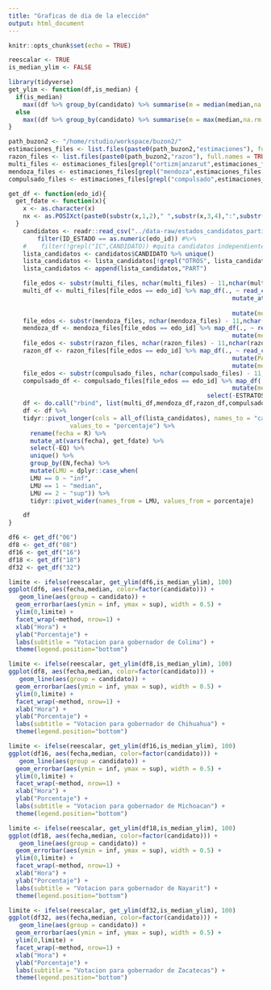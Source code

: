 ```yaml
---
title: "Graficas de dia de la elección"
output: html_document
---
```


```r
knitr::opts_chunk$set(echo = TRUE)
```

```r
reescalar <- TRUE
is_median_ylim <- FALSE
```

```r
library(tidyverse)
get_ylim <- function(df,is_median) {
  if(is_median)
    max((df %>% group_by(candidato) %>% summarise(m = median(median,na.rm = TRUE)) %>% filter(!is.na(m)))$m)*1.05
  else
    max((df %>% group_by(candidato) %>% summarise(m = max(median,na.rm = TRUE)) %>% filter(!is.na(m)))$m)*1.05
}

path_buzon2 <- "/home/rstudio/workspace/buzon2/"
estimaciones_files <- list.files(paste0(path_buzon2,"estimaciones"), full.names = TRUE, recursive = TRUE, include.dirs = FALSE, pattern = "*csv")
razon_files <- list.files(paste0(path_buzon2,"razon"), full.names = TRUE, recursive = TRUE, include.dirs = FALSE, pattern = "*csv")
multi_files <- estimaciones_files[grepl("ortizm|anzarut",estimaciones_files,fixed = FALSE)]
mendoza_files <- estimaciones_files[grepl("mendoza",estimaciones_files,fixed = TRUE)]
compulsado_files <- estimaciones_files[grepl("compulsado",estimaciones_files,fixed = TRUE)]
```

```r

get_df <- function(edo_id){
  get_fdate <- function(x){
    x <- as.character(x)
    nx <- as.POSIXct(paste0(substr(x,1,2)," ",substr(x,3,4),":",substr(x,5,6)),format = "%d %H:%M")
  }
    candidatos <- readr::read_csv("../data-raw/estados_candidatos_partidos_2021.csv") %>%
        filter(ID_ESTADO == as.numeric(edo_id)) #%>%
    #    filter(!grepl("IC",CANDIDATO)) #quita candidatos independientes
    lista_candidatos <- candidatos$CANDIDATO %>% unique()
    lista_candidatos <- lista_candidatos[!grepl("OTROS", lista_candidatos, fixed = TRUE)]
    lista_candidatos <- append(lista_candidatos,"PART")

    file_edos <- substr(multi_files, nchar(multi_files) - 11,nchar(multi_files) - 10)
    multi_df <- multi_files[file_edos == edo_id] %>% map_df(., ~ read_csv(.) %>%
                                                              mutate_at(vars(EN), ~
                                                                          as.character(.)) %>%
                                                              mutate(method="multi"))
    file_edos <- substr(mendoza_files, nchar(mendoza_files) - 11,nchar(mendoza_files) - 10)
    mendoza_df <- mendoza_files[file_edos == edo_id] %>% map_df(., ~ read_csv(.)  %>%
                                                              mutate(method="mendoza"))
    file_edos <- substr(razon_files, nchar(razon_files) - 11,nchar(razon_files) - 10)
    razon_df <- razon_files[file_edos == edo_id] %>% map_df(., ~ read_csv(.)) %>%
                                                              mutate(PART=as.numeric(""))  %>%
                                                              mutate(method="razon")
    file_edos <- substr(compulsado_files, nchar(compulsado_files) - 11,nchar(compulsado_files) - 10)
    compulsado_df <- compulsado_files[file_edos == edo_id] %>% map_df(., ~ read_csv(.)  %>%
                                                              mutate(method="compulsado") %>%
                                                       select(-ESTRATOS,-EST_REC,-TOT_CAS,-CAS_REC,-PORCENTAJE))
    df <- do.call("rbind", list(multi_df,mendoza_df,razon_df,compulsado_df))
    df <- df %>%
    tidyr::pivot_longer(cols = all_of(lista_candidatos), names_to = "candidato",
                 values_to = "porcentaje") %>%
      rename(fecha = R) %>%
      mutate_at(vars(fecha), get_fdate) %>%
      select(-EQ) %>%
      unique() %>%
      group_by(EN,fecha) %>%
      mutate(LMU = dplyr::case_when(
      LMU == 0 ~ "inf",
      LMU == 1 ~ "median",
      LMU == 2 ~ "sup")) %>%
      tidyr::pivot_wider(names_from = LMU, values_from = porcentaje) 

    df
}

df6 <- get_df("06")
df8 <- get_df("08")
df16 <- get_df("16")
df18 <- get_df("18")
df32 <- get_df("32")

```

```r
limite <- ifelse(reescalar, get_ylim(df6,is_median_ylim), 100)
ggplot(df6, aes(fecha,median, color=factor(candidato))) +
   geom_line(aes(group = candidato)) +
  geom_errorbar(aes(ymin = inf, ymax = sup), width = 0.5) +
  ylim(0,limite) +
  facet_wrap(~method, nrow=1) +
  xlab("Hora") +
  ylab("Porcentaje") +
  labs(subtitle = "Votacion para gobernador de Colima") +
  theme(legend.position="bottom")
```

```r
limite <- ifelse(reescalar, get_ylim(df8,is_median_ylim), 100)
ggplot(df8, aes(fecha,median, color=factor(candidato))) +
   geom_line(aes(group = candidato)) +
  geom_errorbar(aes(ymin = inf, ymax = sup), width = 0.5) +
  ylim(0,limite) +
  facet_wrap(~method, nrow=1) +
  xlab("Hora") +
  ylab("Porcentaje") +
  labs(subtitle = "Votacion para gobernador de Chihuahua") +
  theme(legend.position="bottom")
```

```r
limite <- ifelse(reescalar, get_ylim(df16,is_median_ylim), 100)
ggplot(df16, aes(fecha,median, color=factor(candidato))) +
   geom_line(aes(group = candidato)) +
  geom_errorbar(aes(ymin = inf, ymax = sup), width = 0.5) +
  ylim(0,limite) +
  facet_wrap(~method, nrow=1) +
  xlab("Hora") +
  ylab("Porcentaje") +
  labs(subtitle = "Votacion para gobernador de Michoacan") +
  theme(legend.position="bottom")
```

```r
limite <- ifelse(reescalar, get_ylim(df18,is_median_ylim), 100)
ggplot(df18, aes(fecha,median, color=factor(candidato))) +
   geom_line(aes(group = candidato)) +
  geom_errorbar(aes(ymin = inf, ymax = sup), width = 0.5) +
  ylim(0,limite) +
  facet_wrap(~method, nrow=1) +
  xlab("Hora") +
  ylab("Porcentaje") +
  labs(subtitle = "Votacion para gobernador de Nayarit") +
  theme(legend.position="bottom")
```

```r
limite <- ifelse(reescalar, get_ylim(df32,is_median_ylim), 100)
ggplot(df32, aes(fecha,median, color=factor(candidato))) +
   geom_line(aes(group = candidato)) +
  geom_errorbar(aes(ymin = inf, ymax = sup), width = 0.5) +
  ylim(0,limite) +
  facet_wrap(~method, nrow=1) +
  xlab("Hora") +
  ylab("Porcentaje") +
  labs(subtitle = "Votacion para gobernador de Zacatecas") +
  theme(legend.position="bottom")
```
